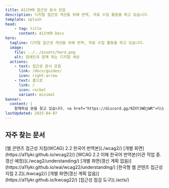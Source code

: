 ```yaml
---
title: A11YKR 접근성 문서 모음
description: 디지털 접근성 개선을 위해 번역, 자료 수집 활동을 하고 있습니다.
template: splash
head:
    - tag: title
      content: A11YKR Docs
hero:
  tagline: 디지털 접근성 개선을 위해 번역, 자료 수집 활동을 하고 있습니다.
  image:
    file: ../../assets/hero.png
    alt: 장애인과 함께 하는 디지털 세상
  actions:
    - text: 접근성 문서 모음
      link: /docs/guides/
      icon: right-arrow
    - text: 홈으로
      link: /
      icon: rocket
      variant: minimal
banner:
  content: |
    함께하실 분을 찾고 있습니다. <a href="https://discord.gg/9ZXYJWDjWR">디스코드 참여하기</a>
lastUpdated: 2025-04-07
---
```



## 자주 찾는 문서

<CardGrid>
	<Card title="WCAG 2.2 번역본" icon="document">
		[웹 콘텐츠 접근성 지침(WCAG) 2.2 한국어 번역본](./wcag2/)   
		[개별 화면<Icon name="external" label="외부 링크" />](https://a11ykr.github.io/wcag22/)
	</Card>
	<Card title="WCAG 2.2 Understanding 번역본" icon="document">
		[WCAG 2.2 이해 한국어 번역본(이관 작업 중. 갱신 예정)](./wcag2/understanding/)   
		[개별 화면(갱신 계획 없음)<Icon name="external" label="외부 링크" />](https://a11ykr.github.io/wai/wcag22/understanding/)
	</Card>
	<Card title="KWCAG 2.2 온라인판" icon="document">
		[한국형 웹 콘텐츠 접근성 지침 2.2](./kwcag2/)   
		[개별 화면(갱신 계획 없음)<Icon name="external" label="외부 링크" />](https://a11ykr.github.io/kwcag22/)
	</Card>
	<Card title="접근성 점검 도구 소개" icon="document">
		[접근성 점검 도구](./acts/)
	</Card>
</CardGrid>